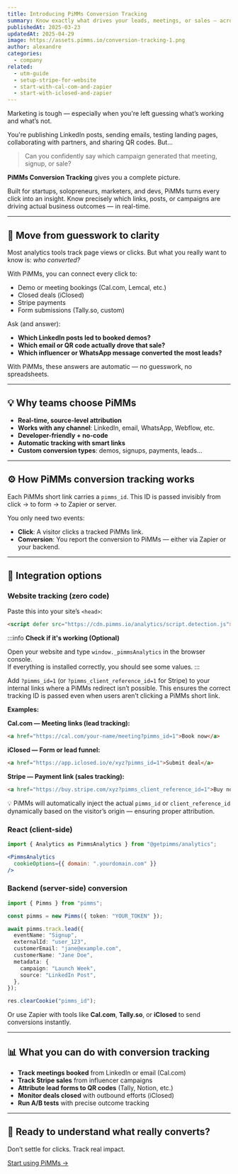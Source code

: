```yaml
---
title: Introducing PiMMs Conversion Tracking
summary: Know exactly what drives your leads, meetings, or sales — across every channel.
publishedAt: 2025-03-23
updatedAt: 2025-04-29
image: https://assets.pimms.io/conversion-tracking-1.png
author: alexandre
categories:
  - company
related:
  - utm-guide
  - setup-stripe-for-website
  - start-with-cal-com-and-zapier
  - start-with-iclosed-and-zapier
---
```


Marketing is tough — especially when you're left guessing what’s working and what’s not.

You're publishing LinkedIn posts, sending emails, testing landing pages, collaborating with partners, and sharing QR codes. But…

> Can you confidently say which campaign generated that meeting, signup, or sale?

**PiMMs Conversion Tracking** gives you a complete picture.

Built for startups, solopreneurs, marketers, and devs, PiMMs turns every click into an insight. Know precisely which links, posts, or campaigns are driving actual business outcomes — in real-time.

---

## 🎯 Move from guesswork to clarity

Most analytics tools track page views or clicks.
But what you really want to know is: _who converted?_

With PiMMs, you can connect every click to:

- Demo or meeting bookings (Cal.com, Lemcal, etc.)
- Closed deals (iClosed)
- Stripe payments
- Form submissions (Tally.so, custom)

Ask (and answer):

- **Which LinkedIn posts led to booked demos?**
- **Which email or QR code actually drove that sale?**
- **Which influencer or WhatsApp message converted the most leads?**

With PiMMs, these answers are automatic — no guesswork, no spreadsheets.

---

## 💡 Why teams choose PiMMs

- **Real-time, source-level attribution**
- **Works with any channel**: LinkedIn, email, WhatsApp, Webflow, etc.
- **Developer-friendly + no-code**
- **Automatic tracking with smart links**
- **Custom conversion types**: demos, signups, payments, leads...

---

## ⚙️ How PiMMs conversion tracking works

Each PiMMs short link carries a `pimms_id`. This ID is passed invisibly from click → to form → to Zapier or server.

You only need two events:
- **Click**: A visitor clicks a tracked PiMMs link.
- **Conversion**: You report the conversion to PiMMs — either via Zapier or your backend.

---

## 🔌 Integration options

### Website tracking (zero code)

Paste this into your site’s `<head>`:

```html
<script defer src="https://cdn.pimms.io/analytics/script.detection.js"></script>
```

:::info
**Check if it's working (Optional)**

Open your website and type `window._pimmsAnalytics` in the browser console.  
If everything is installed correctly, you should see some values.
:::

Add `?pimms_id=1` (or `?pimms_client_reference_id=1` for Stripe) to your internal links where a PiMMs redirect isn’t possible. This ensures the correct tracking ID is passed even when users aren’t clicking a PiMMs short link.

**Examples:**

**Cal.com — Meeting links (lead tracking):**
```html
<a href="https://cal.com/your-name/meeting?pimms_id=1">Book now</a>
```

**iClosed — Form or lead funnel:**
```html
<a href="https://app.iclosed.io/e/xyz?pimms_id=1">Submit deal</a>
```

**Stripe — Payment link (sales tracking):**
```html
<a href="https://buy.stripe.com/xyz?pimms_client_reference_id=1">Buy now</a>
```

💡 PiMMs will automatically inject the actual `pimms_id` or `client_reference_id` dynamically based on the visitor’s origin — ensuring proper attribution.

### React (client-side)

```jsx
import { Analytics as PimmsAnalytics } from "@getpimms/analytics";

<PimmsAnalytics
  cookieOptions={{ domain: ".yourdomain.com" }}
/>
```

### Backend (server-side) conversion

```ts
import { Pimms } from "pimms";

const pimms = new Pimms({ token: "YOUR_TOKEN" });

await pimms.track.lead({
  eventName: "Signup",
  externalId: "user_123",
  customerEmail: "jane@example.com",
  customerName: "Jane Doe",
  metadata: {
    campaign: "Launch Week",
    source: "LinkedIn Post",
  },
});

res.clearCookie("pimms_id");
```

Or use Zapier with tools like **Cal.com**, **Tally.so**, or **iClosed** to send conversions instantly.

---

## 📊 What you can do with conversion tracking

- **Track meetings booked** from LinkedIn or email (Cal.com)
- **Track Stripe sales** from influencer campaigns
- **Attribute lead forms to QR codes** (Tally, Notion, etc.)
- **Monitor deals closed** with outbound efforts (iClosed)
- **Run A/B tests** with precise outcome tracking

---

## 🚀 Ready to understand what really converts?

Don’t settle for clicks. Track real impact.

[Start using PiMMs →](https://app.pimms.io/register)